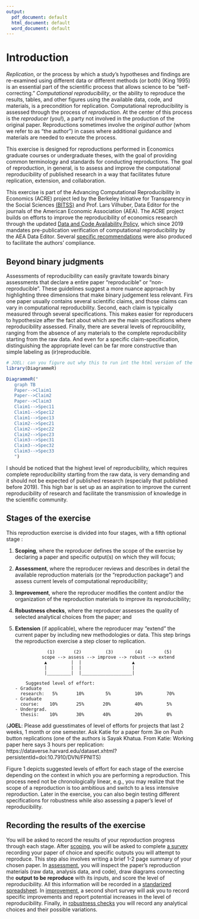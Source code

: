 ```yaml
---
output:
  pdf_document: default
  html_document: default
  word_document: default
---
```



# Introduction {#intro} 

*Replication*, or the process by which a study’s hypotheses and findings are re-examined using different data or different methods (or both) (King 1995) is an essential part of the scientific process that allows science to be “self-correcting.” *Computational reproducibility*, or the ability to reproduce the results, tables, and other figures using the available data, code, and materials, is a precondition for replication. Computational reproducibility is assessed through the process of *reproduction*. At the center of this process is the *reproducer* (you!), a party not involved in the production of the original paper. Reproductions sometimes involve the *original author* (whom we refer to as “the author”) in cases where additional guidance and materials are needed to execute the process.

This exercise is designed for reproductions performed in Economics graduate courses or undergraduate theses, with the goal of providing common terminology and standards for conducting reproductions. The goal of reproduction, in general, is to assess and improve the computational reproducibility of published research in a way that facilitates future replication, extension, and collaboration.

This exercise is part of the Advancing Computational Reproducibility in Economics (ACRE) project led by the Berkeley Initiative for Transparency in the Social Sciences [(BITSS)](bitss.org) and Prof. Lars Vilhuber, Data Editor for the journals of the American Economic Association (AEA). The ACRE project builds on efforts to improve the reproducibility of economics research through the updated [Data and Code Availability Policy](https://www.aeaweb.org/journals/policies/data-code/), which since 2019 mandates pre-publication verification of computational reproducibility by the AEA Data Editor. Several [specific recommendations](https://aeadataeditor.github.io/aea-de-guidance/) were also produced to facilitate the authors' compliance.

## Beyond binary judgments

Assessments of reproducibility can easily gravitate towards binary assessments that declare a entire paper "reproducible" or "non-reproducible". These guidelines suggest a more nuance approach by highlighting three dimensions that make binary judgement less relevant. Firs one paper usually contains several scientific claims, and those claims can vary in computational reproducbility. Second, each claim is typically measured through several specifications. This makes easier for reproducers to hypothesize after the fact about which are the main specifications where reproducibility assessed. Finally, there are several levels of reproucibility, ranging from the absence of any materials to the complete reproducibility starting from the raw data. And even for a specific claim-specification, distinguishing the appropriate level can be far more constructive than simple labeling as (ir)reproducible.


```r
# JOEL: can you figure out why this to run int the html version of the book?
library(DiagrammeR)

DiagrammeR("
   graph TB
   Paper-->Claim1
   Paper-->Claim2
   Paper-->Claim3
   Claim1-->Spec11
   Claim1-->Spec12
   Claim1-->Spec13
   Claim2-->Spec21
   Claim2-->Spec22
   Claim2-->Spec23
   Claim3-->Spec31
   Claim3-->Spec32
   Claim3-->Spec33
   ")
```

I should be noticed that the highest level of reproducibility, which requires complete reproducibility starting from the raw data, is very demanding and it should not be expected of published research (especially that published before 2019). This high bar is set up as an aspiration to improve the current reproducibility of research and facilitate the transmission of knowledge in the scientific community. 


## Stages of the exercise

This reproduction exercise is divided into four stages, with a fifth optional stage :   

1.	**Scoping**, where the reproducer defines the scope of the exercise by declaring a paper and specific output(s) on which they will focus;  
2.	**Assessment**, where the reproducer reviews and describes in detail the available reproduction materials (or the “reproduction package”) and assess current levels of computational reproducibility;  
3.	**Improvement**, where the reproducer modifies the content and/or the organization of the reproduction materials to improve its reproducibility;  
4.	**Robustness checks**, where the reproducer assesses the quality of selected analytical choices from the paper; and  
5.	**Extension** (if applicable), where the reproducer may “extend” the current paper by including new methodologies or data. This step brings the reproduction exercise a step closer to replication.


                    (1)       (2)         (3)        (4)        (5)
                  scope --> assess --> improve --> robust --> extend
                   ▲         |  |                   ▲
                   |         |  |                   |
                   |_________|  |___________________|

            Suggested level of effort:
        - Graduate
          research:   5%       10%        5%         10%         70%
        - Graduate
          course:    10%       25%       20%         40%         5%
        - Undergrad.
          thesis:    10%       30%       40%         20%         0%

(**JOEL**: Please add guesstimates of level of efforts for projects that last 2 weeks, 1 month or one semester. Ask Katie for a paper form 3ie on Push button replications (one of the authors is Sayak Khatua. From Katie: Working paper here says 3 hours per replication: https://dataverse.harvard.edu/dataset.xhtml?persistentId=doi:10.7910/DVN/FPNITS)

Figure 1 depicts suggested levels of effort for each stage of the exercise depending on the context in which you are performing a reproduction. This process need not be chronologically linear, e.g., you may realize that the scope of a reproduction is too ambitious and switch to a less intensive reproduction. Later in the exercise, you can also begin testing different specifications for robustness while also assessing a paper's level of reproducibility.

## Recording the results of the exercise

You will be asked to record the results of your reproduction progress through each stage. After [scoping](#scoping), you will be asked to complete [a survey](https://berkeley.qualtrics.com/jfe/form/SV_8hLHNI6LGSYchEN) recording your paper of choice and specific outputs you will attempt to reproduce. This step also involves writing a brief 1-2 page summary of your chosen paper. In [assessment](#assessment), you will inspect the paper's reproduction materials (raw data, analysis data, and code), draw diagrams connecting the **output to be reproduce** with its inputs, and score the level of reproducibility. All this information will be recorded in a [standarized spreadsheet](ADD LINK). In [improvement]((#improvements)), a second short survey will ask you to record specific improvements and report potential increases in the level of reproducibility. Finally, in [robustness checks](#robust) you will record any analytical choices and their possible variations.
